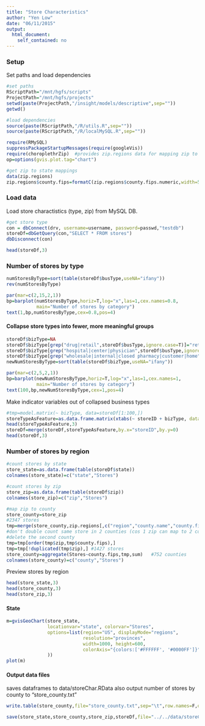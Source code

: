 ```yaml
---
title: "Store Characteristics"
author: "Yen Low"
date: "06/11/2015"
output: 
  html_document:
    self_contained: no
---
```


### Setup
Set paths and load dependencies
```r
#set paths
RScriptPath="/mnt/hgfs/scripts"
ProjectPath="/mnt/hgfs/projects"
setwd(paste(ProjectPath,"/insight/models/descriptive",sep=""))
getwd()

#load dependencies
source(paste(RScriptPath,"/R/utils.R",sep=""))
source(paste(RScriptPath,"/R/localMySQL.R",sep=""))

require(RMySQL)
suppressPackageStartupMessages(require(googleVis))
require(choroplethrZip)  #provides zip.regions data for mapping zip to county
op=options(gvis.plot.tag="chart")

#get zip to state mappings
data(zip.regions)
zip.regions$county.fips=formatC(zip.regions$county.fips.numeric,width=5,format='f',digits=0,flag='0')
```

### Load data
Load store charactistics (type, zip) from MySQL DB.
```r
#get store type
con = dbConnect(drv, username=username, password=passwd,"testdb")
storeDf=dbGetQuery(con,"SELECT * FROM stores")
dbDisconnect(con)
```

```r
head(storeDf,3)
```

### Number of stores by type
```r
numStoresByType=sort(table(storeDf$busType,useNA="ifany"))
rev(numStoresByType)

par(mar=c(2,15,2,1))
bp=barplot(numStoresByType,horiz=T,log="x",las=1,cex.names=0.8,
           main="Number of stores by category")
text(1,bp,numStoresByType,cex=0.8,pos=4)
```

#### Collapse store types into fewer, more meaningful groups
```r
storeDf$bizType=NA
storeDf$bizType[grep("drug|retail",storeDf$busType,ignore.case=T)]="retail"
storeDf$bizType[grep("hospital|center|physician",storeDf$busType,ignore.case=T)]="medical"
storeDf$bizType[grep("wholesale|internal|closed pharmacy|customer|home",storeDf$busType,ignore.case=T)]="others"
newNumStoresByType=sort(table(storeDf$bizType,useNA="ifany"))

par(mar=c(2,5,2,1))
bp=barplot(newNumStoresByType,horiz=T,log="x",las=1,cex.names=1,
           main="Number of stores by category")
text(100,bp,newNumStoresByType,cex=1,pos=4)

```

Make indicator variables out of collapsed business types
```r
#tmp=model.matrix(~ bizType, data=storeDf[1:100,])
storeTypeAsFeature=as.data.frame.matrix(xtabs(~ storeID + bizType, data=storeDf))
head(storeTypeAsFeature,3)
storeDf=merge(storeDf,storeTypeAsFeature,by.x="storeID",by.y=0)
head(storeDf,3)
```


### Number of stores by region
```r
#count stores by state
store_state=as.data.frame(table(storeDf$state))
colnames(store_state)=c("state","Stores")

#count stores by zip
store_zip=as.data.frame(table(storeDf$zip))
colnames(store_zip)=c("zip","Stores")

#map zip to county
store_county=store_zip
#2347 stores
tmp=merge(store_county,zip.regions[,c("region","county.name","county.fips")], by.x="zip", by.y="region")
#don't double count same store in 2 counties (cos 1 zip can map to 2 counties)
#delete the second county
tmp=tmp[order(tmp$zip,tmp$county.fips),]
tmp=tmp[!duplicated(tmp$zip),] #1427 stores
store_county=aggregate(Stores~county.fips,tmp,sum)   #752 counties
colnames(store_county)=c("county","Stores")
```

Preview stores by region
```r
head(store_state,3)
head(store_county,3)
head(store_zip,3)
```

#### State
```r
m=gvisGeoChart(store_state,
               locationvar="state", colorvar="Stores",
               options=list(region="US", displayMode="regions", 
                            resolution="provinces",
                            width=1000, height=600,
                            colorAxis="{colors:['#FFFFFF', '#0000FF']}"
               )) 
plot(m)
```

#### Output data files
saves dataframes to  data/storeChar.RData
also output number of stores by county to "store_county.txt"
```r
write.table(store_county,file="store_county.txt",sep="\t",row.names=F,quote=F)

save(store_state,store_county,store_zip,storeDf,file="../../data/storeChar.RData")
```
